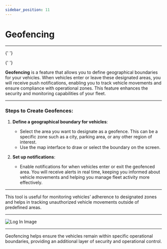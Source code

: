```yaml
---
sidebar_position: 11
---
```


# Geofencing

---


<Head>
  <meta charSet="UTF-8" />
  <meta name="viewport" content="width=device-width, initial-scale=1.0" />
  <title>Fleet Stack Geofencing Guide</title>
  <meta name="description" content="Learn how to set up and use geofencing in Fleet Stack to monitor vehicle movements and ensure compliance with designated operational zones." />
  <meta name="keywords" content="Fleet Stack, geofencing, vehicle monitoring, operational zones, fleet security" />
  <meta name="author" content="Fleet Stack Team" />
  <meta name="robots" content="index, follow" />
  <link rel="canonical" href="https://docs.fleetstackglobal.com/mobile-application/Geofencing/" />
  
  <!-- Open Graph Metadata for social sharing -->
  <meta property="og:title" content="Fleet Stack Geofencing Guide" />
  <meta property="og:description" content="Learn how to set up and use geofencing in Fleet Stack to monitor vehicle movements and ensure compliance with designated operational zones." />
  <meta property="og:type" content="article" />
  <meta property="og:url" content="https://docs.fleetstackglobal.com/mobile-application/Geofencing/" />
  <meta property="og:image" content="https://docs.fleetstackglobal.com/assets/guide-images/Geofence.png" />
  
  <!-- Twitter Card Metadata -->
  <meta name="twitter:card" content="summary_large_image" />
  <meta name="twitter:title" content="Fleet Stack Geofencing Guide" />
  <meta name="twitter:description" content="Learn how to set up and use geofencing in Fleet Stack to monitor vehicle movements and ensure compliance with designated operational zones." />
  <meta name="twitter:image" content="https://docs.fleetstackglobal.com/assets/guide-images/Geofence.png" />

  <!-- Schema.org JSON-LD Markup -->

{' '}

<script type="application/ld+json">
  {`
      {
        "@context": "https://schema.org",
        "@type": "TechArticle",
        "mainEntityOfPage": {
          "@type": "WebPage",
          "@id": "https://docs.fleetstackglobal.com/mobile-application/Geofencing/"
        },
        "headline": "Fleet Stack Geofencing Guide",
        "description": "Learn how to set up and use geofencing in Fleet Stack to monitor vehicle movements and ensure compliance with designated operational zones.",
        "image": "https://docs.fleetstackglobal.com/assets/guide-images/Geofence.png",
        "author": {
          "@type": "Organization",
          "name": "Fleet Stack"
        },
        "publisher": {
          "@type": "Organization",
          "name": "Fleet Stack",
          "logo": {
            "@type": "ImageObject",
            "url": "https://fleetstackglobal.com"
          }
        }
      }
    `}
</script>

  <!-- Q&A Schema -->

{' '}

<script type="application/ld+json">
  {`
      {
        "@context": "https://schema.org",
        "@type": "QAPage",
        "mainEntity": [
          {
            "@type": "Question",
            "name": "How does geofencing work in Fleet Stack?",
            "acceptedAnswer": {
              "@type": "Answer",
              "text": "Geofencing allows you to define geographical boundaries for vehicles. When vehicles enter or leave these areas, you receive push notifications, enabling tracking of movements and compliance with operational zones."
            }
          },
          {
            "@type": "Question",
            "name": "How do I create geofences in Fleet Stack?",
            "acceptedAnswer": {
              "@type": "Answer",
              "text": "Select the area you want to designate as a geofence using the map interface to draw or select the boundary. Enable notifications for when vehicles enter or exit the area."
            }
          },
          {
            "@type": "Question",
            "name": "What are the benefits of using geofencing?",
            "acceptedAnswer": {
              "@type": "Answer",
              "text": "Geofencing helps in monitoring vehicles’ adherence to designated zones, tracking unauthorized movements, and enhancing fleet security and operational control."
            }
          }
        ]
      }
    `}
</script>

</Head>

**Geofencing** is a feature that allows you to define geographical boundaries for your vehicles. When vehicles enter or leave these designated areas, you will receive push notifications, enabling you to track vehicle movements and ensure compliance with operational zones. This feature enhances the security and monitoring capabilities of your fleet.

---

### **Steps to Create Geofences**:

1. **Define a geographical boundary for vehicles**:

   - Select the area you want to designate as a geofence. This can be a specific zone such as a city, parking area, or any other region of interest.
   - Use the map interface to draw or select the boundary on the screen.

2. **Set up notifications**:
   - Enable notifications for when vehicles enter or exit the geofenced area. You will receive alerts in real time, keeping you informed about vehicle movements and helping you manage fleet activity more effectively.

---

This tool is useful for monitoring vehicles’ adherence to designated zones and helps in tracking unauthorized vehicle movements outside of predefined areas.

---

<div
  style={{
    display: 'flex',
    justifyContent: 'center',
    alignItems: 'center',
    height: '500px',
  }}
>
  <img
    src="/assets/guide-images/Geofence.png"
    alt="Log In Image"
    style={{
      width: '250px',
      border: '1px solid #ccc',
      borderRadius: '8px',
      boxShadow: '0 4px 6px rgba(0, 0, 0, 0.1)',
    }}
  />
</div>

---

Geofencing helps ensure the vehicles remain within specific operational boundaries, providing an additional layer of security and operational control.
